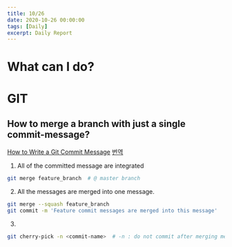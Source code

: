 ```yaml
---
title: 10/26
date: 2020-10-26 00:00:00
tags: [Daily]
excerpt: Daily Report
---
```


# What can I do?

# GIT

## How to merge a branch with just a single commit-message?

[How to Write a Git Commit Message](https://chris.beams.io/posts/git-commit/) [번역](https://djkeh.github.io/articles/How-to-write-a-git-commit-message-kor/)

1. All of the committed message are integrated
```bash
git merge feature_branch  # @ master branch
```

2. All the messages are merged into one message.
```bash
git merge --squash feature_branch
git commit -m 'Feature commit messages are merged into this message'
```

3. 
```bash
git cherry-pick -n <commit-name>  # -n : do not commit after merging messages
```